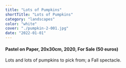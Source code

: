 ```yaml
---
title: "Lots of Pumpkins"
shortTitle: "Lots of Pumpkins"
category: "landscapes"
color: "white"
cover: "./pumpkin-2-001.jpg"
date: "2022-01-01"
---
```

    
#### Pastel on Paper, 20x30cm, 2020, For Sale (50 euros)
    
Lots and lots of pumpkins to pick from; a Fall spectacle.